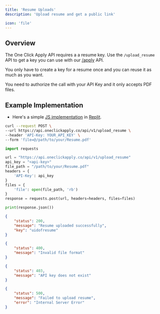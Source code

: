```yaml
---
title: 'Resume Uploads'
description: 'Upload resume and get a public link'

icon: 'file'
---
```


## Overview
The One Click Apply API requires a a resume key. Use the `/upload_resume` API to get a key you can use with our [/apply](https://docs.oneclickapply.co/api-reference/endpoint/apply) API. 

You only have to create a key for a resume once and you can reuse it as much as you want.

You need to authorize the call with your API Key and it only accepts PDF files.

## Example Implementation
- Here's a simple [JS implementation](https://replit.com/@Marvy101/OCA-uploadresume-JS) in [Replit](https://replit.com).

<RequestExample>

```bash cURL
curl --request POST \
--url https://api.oneclickapply.co/api/v1/upload_resume \
--header 'API-Key: YOUR_API_KEY' \
--form 'file=@/path/to/your/Resume.pdf'
```

```python Python
import requests

url = "https://api.oneclickapply.co/api/v1/upload_resume"
api_key = "<api-key>"
file_path = "/path/to/your/Resume.pdf"
headers = {
    'API-Key': api_key
}
files = {
    'file': open(file_path, 'rb')
}
response = requests.post(url, headers=headers, files=files)

print(response.json())
```
</RequestExample>

<ResponseExample>

```json 200
{
    "status": 200,
    "message": "Resume uploaded successfully",
    "key": "uidofresume"
}
```
```json 400
{
    "status": 400,
    "message": "Invalid file format"
}
```
```json 403
{
    "status": 403,
    "message": "API key does not exist"
}
```
```json 500
{
    "status": 500,
    "message": "Failed to upload resume",
    "error": "Internal Server Error"
}
```
</ResponseExample>
